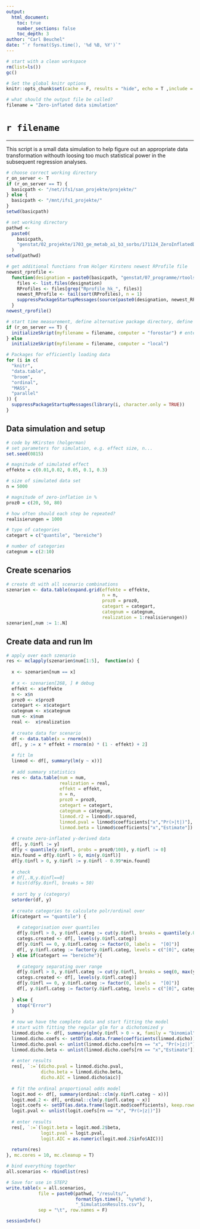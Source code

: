 ```yaml
---
output:
  html_document:
    toc: true
    number_sections: false
    toc_depth: 3
author: "Carl Beuchel"
date: "`r format(Sys.time(), '%d %B, %Y')`"
---
```


```r
# start with a clean workspace
rm(list=ls())
gc()

# Set the global knitr options
knitr::opts_chunk$set(cache = F, results = "hide", echo = T ,include = T)

# what should the output file be called?
filename = "Zero-inflated data simulation"
```

# `r filename`
***
This script is a small data simulation to help figure out an appropriate data transformation withouth loosing too much statistical power in the subsequent regression analyses.

```r
# choose correct working directory
r_on_server <- T
if (r_on_server == T) {
  basicpath <- "/net/ifs1/san_projekte/projekte/"
} else {
  basicpath <- "/mnt/ifs1_projekte/"
}
setwd(basicpath)

# set working directory
pathwd <-
  paste0(
    basicpath,
    "genstat/02_projekte/1703_ge_metab_a1_b3_sorbs/171124_ZeroInflatedDataSim"
  )
setwd(pathwd)

# get additional functions from Holger Kirstens newest RProfile file
newest_rprofile <-
  function(designation = paste0(basicpath, "genstat/07_programme/rtools/RProfile_hk/")) {
    files <- list.files(designation)
    RProfiles <- files[grep("Rprofile_hk_", files)]
    newest_RProfile <- tail(sort(RProfiles), n = 1)
    suppressPackageStartupMessages(source(paste0(designation, newest_RProfile)))
  }
newest_rprofile()

# start time measurement, define alternative package directory, define start codes for external start of the script
if (r_on_server == T) {
  initializeSkript(myfilename = filename, computer = "forostar") # enter which server you are on
} else
  initializeSkript(myfilename = filename, computer = "local")

# Packages for efficiently loading data
for (i in c(
  "knitr",
  "data.table",
  "broom",
  "ordinal",
  "MASS",
  "parallel"
)) {
  suppressPackageStartupMessages(library(i, character.only = TRUE))
}
```

## Data simulation and setup

```r
# code by HKirsten (holgerman)
# set parameters for simulation, e.g. effect size, n...
set.seed(0815)

# magnitude of simulated effect  
effekte = c(0.01,0.02, 0.05, 0.1, 0.3)

# size of simulated data set
n = 5000

# magnitude of zero-inflation in %
proz0 = c(20, 50, 80)

# how often should each step be repeated?
realisierungen = 1000

# type of categories
categart = c("quantile", "bereiche")

# number of categories
categnum = c(2:10)
```

## Create scenarios

```r
# create dt with all scenario combinations
szenarien <- data.table(expand.grid(effekte = effekte,
                                    n = n,
                                    proz0 = proz0,
                                    categart = categart,
                                    categnum = categnum,
                                    realization = 1:realisierungen))
szenarien[,num := 1:.N]
```

## Create data and run lm

```r
# apply over each szenario
res <- mclapply(szenarien$num[1:5],  function(x) {
  
  x <- szenarien[num == x]
  
  # x <- szenarien[268, ] # debug
  effekt <- x$effekte
  n <- x$n
  proz0 <- x$proz0
  categart <- x$categart
  categnum <- x$categnum
  num <- x$num 
  real <-  x$realization
  
  # create data for scenario
  df <- data.table(x = rnorm(n))
  df[, y := x * effekt + rnorm(n) * (1 - effekt) + 2]
  
  # fit lm
  linmod <- df[, summary(lm(y ~ x))]
  
  # add summary statistics
  res <- data.table(num = num,
                    realization = real,
                    effekt = effekt,
                    n = n,
                    proz0 = proz0,
                    categart = categart,
                    categnum = categnum,
                    linmod.r2 = linmod$r.squared,
                    linmod.pval = linmod$coefficients["x","Pr(>|t|)"],
                    linmod.beta = linmod$coefficients["x","Estimate"])
  
  # create zero-inflated y-derived data
  df[, y.0infl := y]
  df[y < quantile(y.0infl, probs = proz0/100), y.0infl := 0]
  min.found = df[y.0infl > 0, min(y.0infl)]
  df[y.0infl > 0, y.0infl := y.0infl - 0.99*min.found]
  
  # check
  # df[,.N,y.0infl==0]
  # hist(df$y.0infl, breaks = 50)
  
  # sort by y (category)
  setorder(df, y)
  
  # create categories to calculate polr/ordinal over
  if(categart == "quantile") {
    
    # categorisation over quantiles
    df[y.0infl > 0, y.0infl.categ := cut(y.0infl, breaks = quantile(y.0infl, probs = seq(0, 1, 1/categnum)), include.lowest = T)]
    categs.created <- df[, levels(y.0infl.categ)]
    df[y.0infl == 0, y.0infl.categ := factor(0, labels =  "[0]")]
    df[, y.0infl.categ := factor(y.0infl.categ, levels = c("[0]", categs.created))]
  } else if(categart == "bereiche"){
    
    # category separating over range
    df[y.0infl > 0, y.0infl.categ := cut(y.0infl, breaks = seq(0, max(y.0infl), length.out = categnum + 1), include.lowest = T)]
    categs.created <- df[, levels(y.0infl.categ)]
    df[y.0infl == 0, y.0infl.categ := factor(0, labels =  "[0]")]
    df[, y.0infl.categ := factor(y.0infl.categ, levels = c("[0]", categs.created))]
    
  } else {
    stop("Error")
  }
  
  # now we have the complete data and start fitting the model
  # start with fitting the regular glm for a dichotomized y
  linmod.dicho <- df[, summary(glm(y.0infl > 0 ~ x, family = "binomial"))]
  linmod.dicho.coefs <- setDT(as.data.frame(coefficients(linmod.dicho)), keep.rownames = T)
  linmod.dicho.pval <- unlist(linmod.dicho.coefs[rn == "x", "Pr(>|z|)"])
  linmod.dicho.beta <- unlist(linmod.dicho.coefs[rn == "x","Estimate"])
  
  # enter results
  res[, `:=`(dicho.pval = linmod.dicho.pval,
             dicho.beta = linmod.dicho.beta,
             dicho.AIC = linmod.dicho$aic)]
  
  # fit the ordinal proportional odds model
  logit.mod <- df[, summary(ordinal::clm(y.0infl.categ ~ x))]
  logit.mod.2 <- df[, ordinal::clm(y.0infl.categ ~ x)]
  logit.coefs <- setDT(as.data.frame(logit.mod$coefficients), keep.rownames = T)
  logit.pval <- unlist(logit.coefs[rn == "x", "Pr(>|z|)"])
  
  # enter results
  res[, `:=`(logit.beta = logit.mod.2$beta,
             logit.pval = logit.pval,
             logit.AIC = as.numeric(logit.mod.2$info$AIC))]
  
  return(res)
}, mc.cores = 10, mc.cleanup = T)

# bind everything together
all.scenarios <- rbindlist(res)

```

```r
# Save for use in STEP2
write.table(x = all.scenarios,
            file = paste0(pathwd, "/results/",
                          format(Sys.time(), '%y%m%d'),
                          "_SimulationResults.csv"),
            sep = "\t", row.names = F)
```

```r
sessionInfo()
```            
